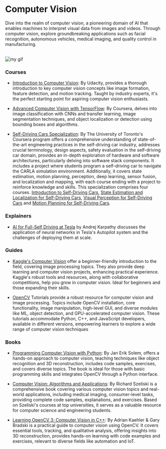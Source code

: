 # Computer Vision

Dive into the realm of computer vision, a pioneering domain of AI that enables machines to interpret visual data from images and videos. Through computer vision, explore groundbreaking applications such as facial recognition, autonomous vehicles, medical imaging, and quality control in manufacturing.

<br />

<Image src={myGif} alt="my gif" />

### Courses

- [Introduction to Computer Vision](https://www.udacity.com/course/introduction-to-computer-vision--ud810?irclickid=1avUlz3JOxyPWVCTF52YJzwKUkFTxA0h%3AWWlxA0&irgwc=1&utm_source=affiliate&utm_medium=&aff=2406137&utm_term=&utm_campaign=__&utm_content=&adid=786224): By Udacity, provides a thorough introduction to key computer vision concepts like image formation, feature detection, and motion tracking. Taught by industry experts, it's the perfect starting point for aspiring computer vision enthusiasts.

- [Advanced Computer Vision with TensorFlow](https://www.coursera.org/learn/advanced-computer-vision-with-tensorflow?irclickid=163TAH3JOxyPWVCTF52YJzwKUkFTxDS1%3AWWlxA0&irgwc=1&utm_medium=partners&utm_source=impact&utm_campaign=3310965&utm_content=b2c): By Coursera, delves into image classification with CNNs and transfer learning, image segmentation techniques, and object localization or detection using bounding boxes and algorithms.

- [Self-Driving Cars Specialization](https://www.coursera.org/specializations/self-driving-cars#courses): By The University of Toronto's Coursera program offers a comprehensive understanding of state-of-the-art engineering practices in the self-driving car industry, addresses crucial terminology, design aspects, safety evaluation in the self-driving car domain, provides an in-depth exploration of hardware and software architectures, particularly delving into software stack components. It includes a project where students program a self-driving car to navigate the CARLA simulation environment. Additionally, it covers state estimation, motion planning, perception, deep learning, sensor fusion, and localization and mapping, with each course ending with a project to reinforce knowledge and skills.
  This specialization comprises four courses.
  [Introduction to Self-Driving Cars](https://www.coursera.org/learn/intro-self-driving-cars?specialization=self-driving-cars),
  [State Estimation and Localization for Self-Driving Cars](https://www.coursera.org/learn/state-estimation-localization-self-driving-cars?specialization=self-driving-cars),
  [Visual Perception for Self-Driving Cars](https://www.coursera.org/learn/visual-perception-self-driving-cars?specialization=self-driving-cars) and
  [Motion Planning for Self-Driving Cars](https://www.coursera.org/learn/motion-planning-self-driving-cars?specialization=self-driving-cars).

### Explainers

- [AI for Full-Self Driving at Tesla](https://www.youtube.com/watch?v=hx7BXih7zx8) by Andrej Karpathy discusses the application of neural networks in Tesla's Autopilot system and the challenges of deploying them at scale.

### Guides

- [Kaggle's Computer Vision](https://www.kaggle.com/learn/computer-vision) offer a beginner-friendly introduction to the field, covering image processing topics. They also provide deep learning and computer vision projects, enhancing practical experience. Kaggle's robust tools and resources, along with collaborative competitions, help you grow in computer vision. Ideal for beginners and those expanding their skills.

- [OpenCV](https://docs.opencv.org/4.x/d9/df8/tutorial_root.html) Tutorials provide a robust resource for computer vision and image processing. Topics include OpenCV installation, core functionality, image manipulation, high-level GUI, and diverse modules like ML, object detection, and GPU-accelerated computer vision. These tutorials accommodate Python, C++, and JavaScript developers, available in different versions, empowering learners to explore a wide range of computer vision techniques

### Books

- [Programming Computer Vision with Python](http://programmingcomputervision.com/): By Jan Erik Solem, offers a hands-on approach to computer vision, teaching techniques like object recognition and 3D reconstruction, includes code samples, exercises, and covers diverse topics. The book is ideal for those with basic programming skills and integrates OpenCV through a Python interface.

- [Computer Vision: Algorithms and Applications](http://cv2.csie.ntu.edu.tw/CV2/2023/textbook.pdf): By Richard Szeliski is a comprehensive book covering various computer vision topics and real-world applications, including medical imaging, consumer-level tasks, providing complete code samples, explanations, and exercises. Based on Szeliski's courses at top universities, it serves as a valuable resource for computer science and engineering students.

- [Learning OpenCV 3: Computer Vision in C++](https://github.com/severus27/ML-books/blob/main/Learning%20OpenCV%203%20Computer%20vision%20in%20C%2B%2B.pdf): By Adrian Kaehler & Gary Bradski is a practical guide to computer vision using OpenCV. It covers essential tools, tracking, and qualitative analysis, offering insights into 3D reconstruction, provides hands-on learning with code examples and exercises, relevant to diverse fields like automation and IoT.
